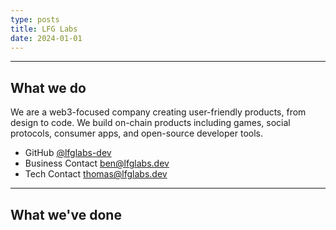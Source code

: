 ```yaml
---
type: posts
title: LFG Labs
date: 2024-01-01
---
```


---

## What we do

We are a web3-focused company creating user-friendly products, from design
to code. We build on-chain products including games, social protocols, consumer apps, and open-source developer tools.

- GitHub [@lfglabs-dev](https://github.com/lfglabs-dev)
- Business Contact ben@lfglabs.dev
- Tech Contact thomas@lfglabs.dev

---

## What we've done
